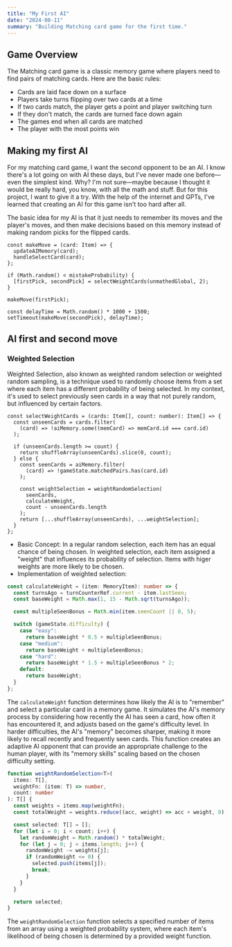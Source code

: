 ```yaml
---
title: "My First AI"
date: "2024-08-11"
summary: "Building Matching card game for the first time."
---
```


## Game Overview

The Matching card game is a classic memory game where players need to find pairs of matching cards. Here are the basic rules:

- Cards are laid face down on a surface
- Players take turns flipping over two cards at a time
- If two cards match, the player gets a point and player switching turn
- If they don't match, the cards are turned face down again
- The games end when all cards are matched
- The player with the most points win

## Making my first AI

For my matching card game, I want the second opponent to be an AI. I know there's a lot going on with AI these days, but I've never made one before—even the simplest kind. Why? I'm not sure—maybe because I thought it would be really hard, you know, with all the math and stuff. But for this project, I want to give it a try. With the help of the internet and GPTs, I've learned that creating an AI for this game isn't too hard after all.

The basic idea for my AI is that it just needs to remember its moves and the player's moves, and then make decisions based on this memory instead of making random picks for the flipped cards.

```tsx
const makeMove = (card: Item) => {
  updateAIMemory(card);
  handleSelectCard(card);
};

if (Math.random() < mistakeProbability) {
  [firstPick, secondPick] = selectWeightCards(unmathedGlobal, 2);
}

makeMove(firstPick);

const delayTime = Math.random() * 1000 + 1500;
setTimeout(makeMove(secondPick), delayTime);
```

## AI first and second move

### Weighted Selection

Weighted Selection, also known as weighted random selection or weighted random sampling, is a technique used to randomly choose items from a set where each item has a different probability of being selected. In my context, it's used to select previously seen cards in a way that not purely random, but influenced by certain factors.

```tsx
const selectWeightCards = (cards: Item[], count: number): Item[] => {
  const unseenCards = cards.filter(
    (card) => !aiMemory.some((memCard) => memCard.id === card.id)
  );

  if (unseenCards.length >= count) {
    return shuffleArray(unseenCards).slice(0, count);
  } else {
    const seenCards = aiMemory.filter(
      (card) => !gameState.matchedPairs.has(card.id)
    );

    const weightSelection = weightRandomSelection(
      seenCards,
      calculateWeight,
      count - unseenCards.length
    );
    return [...shuffleArray(unseenCards), ...weightSelection];
  }
};
```

- Basic Concept:
  In a regular random selection, each item has an equal chance of being chosen. In weighted selection, each item assigned a "weight" that influences its probability of selection. Items with higer weights are more likely to be chosen.
- Implementation of weighted selection:

```ts
const calculateWeight = (item: MemoryItem): number => {
  const turnsAgo = turnCounterRef.current - item.lastSeen;
  const baseWeight = Math.max(1, 15 - Math.sqrt(turnsAgo));

  const multipleSeenBonus = Math.min(item.seenCount || 0, 5);

  switch (gameState.difficulty) {
    case "easy":
      return baseWeight * 0.5 + multipleSeenBonus;
    case "medium":
      return baseWeight + multipleSeenBonus;
    case "hard":
      return baseWeight * 1.5 + multipleSeenBonus * 2;
    default:
      return baseWeight;
  }
};
```

The `calculateWeight` function determines how likely the AI is to "remember" and select a particular card in a memory game. It simulates the AI's memory process by considering how recently the AI has seen a card, how often it has encountered it, and adjusts based on the game's difficulty level. In harder difficulties, the AI's "memory" becomes sharper, making it more likely to recall recently and frequently seen cards. This function creates an adaptive AI opponent that can provide an appropriate challenge to the human player, with its "memory skills" scaling based on the chosen difficulty setting.

```ts
function weightRandomSelection<T>(
  items: T[],
  weightFn: (item: T) => number,
  count: number
): T[] {
  const weights = items.map(weightFn);
  const totalWeight = weights.reduce((acc, weight) => acc + weight, 0);

  const selected: T[] = [];
  for (let i = 0; i < count; i++) {
    let randomWeight = Math.random() * totalWeight;
    for (let j = 0; j < items.length; j++) {
      randomWeight -= weights[j];
      if (randomWeight <= 0) {
        selected.push(items[j]);
        break;
      }
    }
  }

  return selected;
}
```

The `weightRandomSelection` function selects a specified number of items from an array using a weighted probability system, where each item's likelihood of being chosen is determined by a provided weight function.
